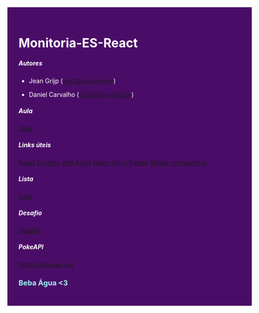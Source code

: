 <div style="width: 100%; background-color: #4A0D67; padding: 5%; color: #FFF; margin: 0;" >

<h1 style="color: #FFF">Monitoria-ES-React</h1>
<h5 style="color: #FFF">Autores</h5>

- Jean Grijp (jgg2@cin.ufpe.br)

- Daniel Carvalho (dco3@cin.ufpe.br)

<h5 style="color: #FFF">Aula</h5>

[Slide](slide.pptx)

<h5 style="color: #FFF">Links úteis</h5>

[React](https://pt-br.reactjs.org/)
[Coolors](https://coolors.co/)
[Jest](https://jestjs.io/pt-BR/)
[Axios](https://blog.rocketseat.com.br/axios-um-cliente-http-full-stack/)
[React Icons](https://react-icons.github.io/react-icons/)
[Pexels](https://www.pexels.com/pt-br/)
[Styled-components](https://styled-components.com/)

<h5 style="color: #FFF">Lista</h5>

[Lista](lista.mdx)

<h5 style="color: #FFF">Desafio</h5>

[Desafio](Desafio.mdx)

<h5 style="color: #FFF">PokeAPI</h5>

https://pokeapi.co/

<h3 style="color: #9BF3F0">Beba Água <3</h3>

</div>
